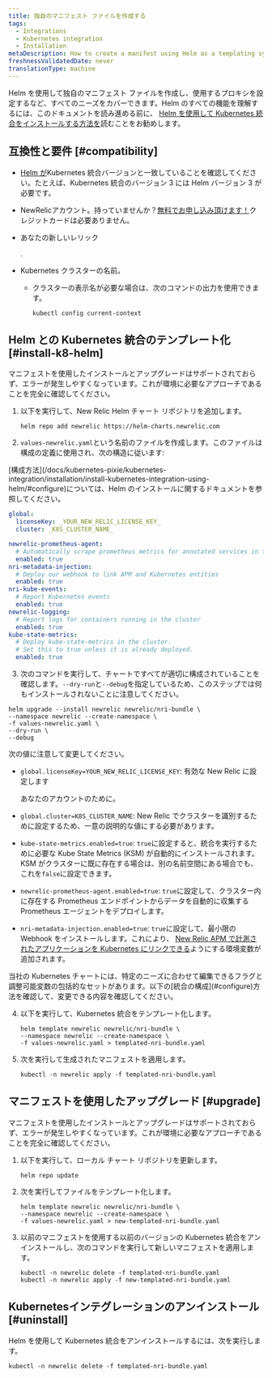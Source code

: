 ```yaml
---
title: 独自のマニフェスト ファイルを作成する
tags:
  - Integrations
  - Kubernetes integration
  - Installation
metaDescription: How to create a manifest using Helm as a templating system
freshnessValidatedDate: never
translationType: machine
---
```


Helm を使用して独自のマニフェスト ファイルを作成し、使用するプロキシを設定するなど、すべてのニーズをカバーできます。Helm のすべての機能を理解するには、このドキュメントを読み進める前に、 [Helm を使用して Kubernetes 統合をインストールする方法を](/docs/kubernetes-pixie/kubernetes-integration/installation/install-kubernetes-integration-using-helm)読むことをお勧めします。

## 互換性と要件 [#compatibility]

* [Helm が](https://github.com/helm/helm#install)Kubernetes 統合バージョンと一致していることを確認してください。たとえば、Kubernetes 統合のバージョン 3 には Helm バージョン 3 が必要です。

* NewRelicアカウント。持っていませんか？[無料でお申し込み頂けます！](https://newrelic.com/signup)クレジットカードは必要ありません。

* あなたの新しいレリック

  <InlinePopover type="licenseKey"/>

  .

* Kubernetes クラスターの名前。

  * クラスターの表示名が必要な場合は、次のコマンドの出力を使用できます。

    ```shell
    kubectl config current-context
    ```

## Helm との Kubernetes 統合のテンプレート化 [#install-k8-helm]

<Callout variant="important">
  マニフェストを使用したインストールとアップグレードはサポートされておらず、エラーが発生しやすくなっています。これが環境に必要なアプローチであることを完全に確認してください。
</Callout>

1. 以下を実行して、New Relic Helm チャート リポジトリを追加します。

   ```shell
   helm repo add newrelic https://helm-charts.newrelic.com
   ```

2. `values-newrelic.yaml`という名前のファイルを作成します。このファイルは構成の定義に使用され、次の構造に従います:

<Callout variant="important">
  [構成方法](/docs/kubernetes-pixie/kubernetes-integration/installation/install-kubernetes-integration-using-helm/#configure)については、Helm のインストールに関するドキュメントを参照してください。
</Callout>

```yaml
global:
  licenseKey: _YOUR_NEW_RELIC_LICENSE_KEY_
  cluster: _K8S_CLUSTER_NAME_

newrelic-prometheus-agent:
  # Automatically scrape prometheus metrics for annotated services in the cluster
  enabled: true
nri-metadata-injection:
  # Deploy our webhook to link APM and Kubernetes entities
  enabled: true
nri-kube-events:
  # Report Kubernetes events
  enabled: true
newrelic-logging:
  # Report logs for containers running in the cluster
  enabled: true
kube-state-metrics:
  # Deploy kube-state-metrics in the cluster.
  # Set this to true unless it is already deployed.
  enabled: true
```

3. 次のコマンドを実行して、チャートですべてが適切に構成されていることを確認します。`--dry-run`と`--debug`を指定しているため、このステップでは何もインストールされないことに注意してください。

```shell
helm upgrade --install newrelic newrelic/nri-bundle \
--namespace newrelic --create-namespace \
-f values-newrelic.yaml \
--dry-run \
--debug
```

次の値に注意して変更してください。

* `global.licenseKey=YOUR_NEW_RELIC_LICENSE_KEY`: 有効な New Relic に設定します

  <InlinePopover type="licenseKey"/>

  あなたのアカウントのために。

* `global.cluster=K8S_CLUSTER_NAME`: New Relic でクラスターを識別するために設定するため、一意の説明的な値にする必要があります。

* `kube-state-metrics.enabled=true`: `true`に設定すると、統合を実行するために必要な Kube State Metrics (KSM) が自動的にインストールされます。KSM がクラスターに既に存在する場合は、別の名前空間にある場合でも、これを`false`に設定できます。

* `newrelic-prometheus-agent.enabled=true`: `true`に設定して、クラスター内に存在する Prometheus エンドポイントからデータを自動的に収集する Prometheus エージェントをデプロイします。

* `nri-metadata-injection.enabled=true`: `true`に設定して、最小限の Webhook をインストールします。これにより、 [New Relic APM で計測されたアプリケーションを Kubernetes にリンクできる](/docs/kubernetes-pixie/kubernetes-integration/link-your-applications/link-your-applications-kubernetes)ようにする環境変数が追加されます。

<Callout variant="tip">
  当社の Kubernetes チャートには、特定のニーズに合わせて編集できるフラグと調整可能変数の包括的なセットがあります。以下の[統合の構成](#configure)方法を確認して、変更できる内容を確認してください。
</Callout>

4. 以下を実行して、Kubernetes 統合をテンプレート化します。

   ```shell
   helm template newrelic newrelic/nri-bundle \
   --namespace newrelic --create-namespace \
   -f values-newrelic.yaml > templated-nri-bundle.yaml
   ```

5. 次を実行して生成されたマニフェストを適用します。

   ```shell
   kubectl -n newrelic apply -f templated-nri-bundle.yaml
   ```

## マニフェストを使用したアップグレード [#upgrade]

<Callout variant="important">
  マニフェストを使用したインストールとアップグレードはサポートされておらず、エラーが発生しやすくなっています。これが環境に必要なアプローチであることを完全に確認してください。
</Callout>

1. 以下を実行して、ローカル チャート リポジトリを更新します。

   ```shell
   helm repo update
   ```

2. 次を実行してファイルをテンプレート化します。

   ```shell
   helm template newrelic newrelic/nri-bundle \
   --namespace newrelic --create-namespace \
   -f values-newrelic.yaml > new-templated-nri-bundle.yaml
   ```

3. 以前のマニフェストを使用する以前のバージョンの Kubernetes 統合をアンインストールし、次のコマンドを実行して新しいマニフェストを適用します。

   ```shell
   kubectl -n newrelic delete -f templated-nri-bundle.yaml
   kubectl -n newrelic apply -f new-templated-nri-bundle.yaml
   ```

## Kubernetesインテグレーションのアンインストール [#uninstall]

Helm を使用して Kubernetes 統合をアンインストールするには、次を実行します。

```shell
kubectl -n newrelic delete -f templated-nri-bundle.yaml
```